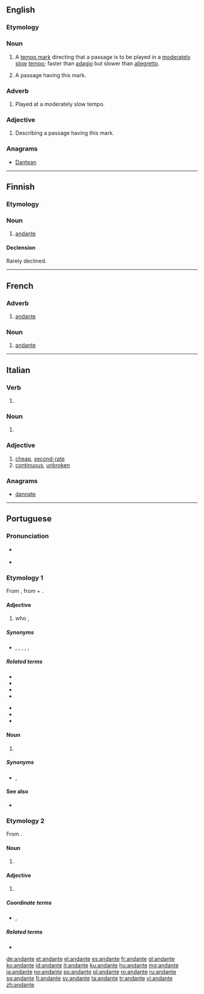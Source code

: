 ==English==

===Etymology===
{{etyl|it|en}}

===Noun===
{{en-noun}}

# {{context|music|lang=en}} A [[tempo mark]] directing that a passage is to be played in a [[moderate]]ly [[slow]] [[tempo]]; faster than [[adagio]] but slower than [[allegretto]].
# {{context|music|lang=en}} A passage having this mark.

===Adverb===
{{en-adv|-}}

# {{context|music|lang=en}} Played at a moderately slow tempo.

===Adjective===
{{en-adj|-}}

# {{context|music|lang=en}} Describing a passage having this mark.

===Anagrams===
* [[Dantean#English|Dantean]]

----

==Finnish==

===Etymology===
{{etyl|it|fi}}

===Noun===
{{fi-noun}}

# [[#English|andante]]

====Declension====
Rarely declined.
{{fi-decl-nalle|andant|||a}}

----

==French==
{{wikipedia|lang=fr}}
===Adverb===
{{fr-adv}}

# {{context|music|lang=fr}} [[#English|andante]]

===Noun===
{{fr-noun|m}}

# {{context|music|lang=fr}} [[#English|andante]]

----

==Italian==

===Verb===
{{head|it|present participle}}

# {{present participle of|andare|lang=it}}

===Noun===
{{it-noun|m}}

# {{context|music|lang=it}} {{l|en|andante}} 

===Adjective===
{{it-adj|andant|e|i}}

# [[cheap]], [[second-rate]]
# [[continuous]], [[unbroken]]

===Anagrams===
* [[dannate#Italian|dannate]]

----

==Portuguese==

===Pronunciation===
* {{a|Brazil}} {{IPA|/ɐ̃.ˈdɐ̃.t͡ɕɪ/|lang=pt}}
* {{a|South Brazil}} {{IPA|/ɐ̃.ˈdɐ̃.te/|lang=pt}}

===Etymology 1===
From {{etyl|roa-opt|pt}} {{term|andante|lang=roa-opt}}, from {{term|andar||to walk|lang=roa-opt}} + {{term|-ante|lang=roa-opt}}.

====Adjective====
{{pt-adj|andant|e}}

# who {{l/en|roam|roams}}, {{l/en|wander|wanders}}
#: {{usex|Cavaleiro '''andante'''.|translation=Knight-'''errant'''.|lang=pt}}

=====Synonyms=====
* {{l/pt|erradio}}, {{l/pt|errante}}, {{l/pt|itinerante}}, {{l/pt|vagabundo}}, {{l/pt|vagamundo}}, {{l/pt|vagante}}

=====Related terms=====
{{top2}}
* {{l/pt|andada}}
* {{l/pt|andador}}
* {{l/pt|andamento}}
* {{l/pt|andança}}
{{mid2}}
* {{l/pt|andar}}
* {{l/pt|andarilhar}}
* {{l/pt|andarilho}}
{{bottom}}

====Noun====
{{pt-noun|mf|s}}

# {{l/en|roamer}} {{gloss|one who roams}}

=====Synonyms=====
* {{l/pt|itinerante}}, {{l/pt|vagabundo}}

====See also====
* {{l/pt|ambulante}}

===Etymology 2===
From {{etyl|it|pt}} {{term|andante||going|lang=it}}.

====Noun====
{{pt-noun|m|s}}

# {{context|music|lang=pt}} {{l/en|andante}} {{gloss|passage is to be played in a moderately slow tempo}}

====Adjective====
{{pt-adj|andant|e}}

# {{context|music|lang=pt}} {{l/en|andante}} {{gloss|played in a moderately slow tempo}}

=====Coordinate terms=====
* {{l/pt|alegro}}, {{l/pt|adágio}}

=====Related terms=====
* {{l/pt|andantino}}

[[de:andante]]
[[et:andante]]
[[el:andante]]
[[es:andante]]
[[fr:andante]]
[[gl:andante]]
[[ko:andante]]
[[id:andante]]
[[it:andante]]
[[ku:andante]]
[[hu:andante]]
[[mg:andante]]
[[ja:andante]]
[[no:andante]]
[[ps:andante]]
[[pl:andante]]
[[ro:andante]]
[[ru:andante]]
[[sq:andante]]
[[fi:andante]]
[[sv:andante]]
[[ta:andante]]
[[tr:andante]]
[[vi:andante]]
[[zh:andante]]